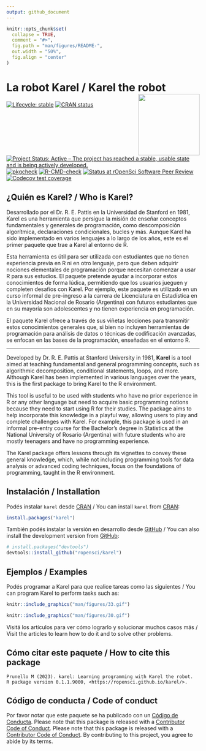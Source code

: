 ```yaml
---
output: github_document
---
```


<!-- README.md is generated from README.Rmd. Please edit that file -->

```r
knitr::opts_chunk$set(
  collapse = TRUE,
  comment = "#>",
  fig.path = "man/figures/README-",
  out.width = "50%", 
  fig.align = "center"
)
```

# La robot Karel / Karel the robot <img src="man/figures/karel_hexsticker.png" align="right" width="160"/>

<!-- badges: start -->

[![Lifecycle: stable](https://img.shields.io/badge/lifecycle-stable-orange.svg)](https://lifecycle.r-lib.org/articles/stages.html) [![CRAN status](https://www.r-pkg.org/badges/version/karel)](https://CRAN.R-project.org/package=karel) [![Project Status: Active – The project has reached a stable, usable state and is being actively developed.](https://www.repostatus.org/badges/latest/active.svg)](https://www.repostatus.org/#active)
[![pkgcheck](https://github.com/ropensci/karel/workflows/pkgcheck/badge.svg)](https://github.com/ropensci/karel/actions?query=workflow%3Apkgcheck)
[![R-CMD-check](https://github.com/ropensci/karel/workflows/R-CMD-check/badge.svg)](https://github.com/ropensci/karel/actions)
[![Status at rOpenSci Software Peer Review](https://badges.ropensci.org/620_status.svg)](https://github.com/ropensci/software-review/issues/620)
[![Codecov test coverage](https://codecov.io/gh/ropensci/karel/branch/master/graph/badge.svg)](https://app.codecov.io/gh/ropensci/karel?branch=master)
<!-- badges: end -->

## ¿Quién es Karel? / Who is Karel?

Desarrollado por el Dr. R. E. Pattis en la Universidad de Stanford en 1981, 
Karel es una herramienta que persigue la misión de enseñar conceptos 
fundamentales y generales de programación, como descomposición algorítmica, 
declaraciones condicionales, bucles y más. Aunque Karel ha sido implementado 
en varios lenguajes a lo largo de los años, este es el primer paquete que trae 
a Karel al entorno de R.

Esta herramienta es útil para ser utilizada con estudiantes que no tienen 
experiencia previa en R ni en otro lenguaje, pero que deben adquirir nociones 
elementales de programación porque necesitan comenzar a usar R para sus 
estudios. El paquete pretende ayudar a incorporar estos conocimientos de forma 
lúdica, permitiendo que los usuarios jueguen y completen desafíos con Karel. 
Por ejemplo, este paquete es utilizado en un curso informal de pre-ingreso a la 
carrera de Licenciatura en Estadística en la Universidad Nacional de Rosario 
(Argentina) con futuros estudiantes que en su mayoría son adolescentes y no 
tienen experiencia en programación.

El paquete Karel ofrece a través de sus viñetas lecciones para transmitir estos 
conocimientos generales que, si bien no incluyen herramientas de programación 
para análisis de datos o técnicas de codificación avanzadas, se enfocan en las 
bases de la programación, enseñadas en el entorno R.

------------------------------------------------------------------------

Developed by Dr. R. E. Pattis at Stanford University in 1981, **Karel** is a 
tool aimed at teaching fundamental and general programming concepts, such as 
algorithmic decomposition, conditional statements, loops, and more. Although 
Karel has been implemented in various languages over the years, this is the 
first package to bring Karel to the R environment.

This tool is useful to be used with students who have no prior experience in R 
or any other language but need to acquire basic programming notions because they
need to start using R for their studies. The package aims to help incorporate 
this knowledge in a playful way, allowing users to play and complete challenges 
with Karel. For example, this package is used in an informal pre-entry course 
for the Bachelor's degree in Statistics at the National University of Rosario 
(Argentina) with future students who are mostly teenagers and have no 
programming experience.

The Karel package offers lessons through its vignettes to convey these general 
knowledge, which, while not including programming tools for data analysis or 
advanced coding techniques, focus on the foundations of programming, taught in 
the R environment.

## Instalación / Installation

Podés instalar `karel` desde [CRAN](https://CRAN.R-project.org/package=karel) /
You can install `karel` from [CRAN](https://CRAN.R-project.org/package=karel):

``` r
install.packages("karel")
```

También podés instalar la versión en desarrollo desde
[GitHub](https://github.com/ropensci/karel) / You can also install the development
version from [GitHub](https://github.com/ropensci/karel):

``` r
# install.packages("devtools")
devtools::install_github("ropensci/karel")
```

## Ejemplos / Examples

Podés programar a Karel para que realice tareas como las siguientes / You can
program Karel to perform tasks such as:

```r
knitr::include_graphics("man/figures/33.gif")
```

```r
knitr::include_graphics("man/figures/30.gif")
```

Visitá los artículos para ver cómo lograrlo y solucionar muchos casos más /
Visit the articles to learn how to do it and to solve other problems.

## Cómo citar este paquete / How to cite this package

```
Prunello M (2023). karel: Learning programming with Karel the robot. 
R package version 0.1.1.9000, <https://ropensci.github.io/karel/>.
```

## Código de conducta / Code of conduct

Por favor notar que este paquete se ha publicado con un [Código de Conducta](https://ropensci.org/code-of-conduct/). Please note that this package is released with a [Contributor Code of Conduct](https://ropensci.org/code-of-conduct/). 
Please note that this package is released with a [Contributor Code of Conduct](https://ropensci.org/code-of-conduct/). 
By
contributing to this project, you agree to abide by its terms.
